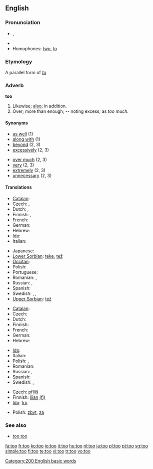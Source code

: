{{see|to|töö}}
==English==

{{rank|well|many|work|127|too|every|think|life}}

===Pronunciation===
* {{IPA|/tuː/}}, {{SAMPA|/tu:/}}
* {{audio|en-us-too.ogg|Audio (US)}}
* Homophones: [[two]], [[to]]

===Etymology===
A parallel form of ''[[to]]''

===Adverb===
'''too'''

# Likewise; [[also]]; in addition.
# Over; more than enough; -- noting excess; as ''too much.''

====Synonyms====
{{top}}
* [[as well]] (1)
* [[along with]] (1)
* [[beyond]] (2, 3)
* [[excessively]] (2, 3)
{{mid}}
* [[over much]] (2, 3)
* [[very]] (2, 3)
* [[extremely]] (2, 3)
* [[unnecessary]] (2, 3)
{{bottom}}

====Translations====
{{trans-top|Likewise}}
* [[Catalan]]: {{t+|ca|també}}
* Czech: {{t+|cs|také}}, {{t+|cs|též}}
* Dutch: {{t+|nl|ook}}, {{t+|nl|eveneens}}
* Finnish: {{t+|fi|myös}}, {{t+|fi|-kin}}
* French: {{t+|fr|aussi}}
* German: {{t+|de|auch}}
* Hebrew: {{t+|he|גם כן|tr=gam ken}}
* [[Ido]]: {{t+|io|anke}}
* Italian: {{t+|it|anche}}
{{trans-mid}}
* Japanese: {{t+|ja|も|tr=mo}}
* [[Lower Sorbian]]: [[teke]], [[tež]]
* [[Occitan]]: {{t+|oc|tanben}}
* Polish: {{t+|pl|też}}
* Portuguese: {{t+|pt|também}}
* Romanian: {{t+|ro|şi}}, {{t+|ro|deasemenea}}
* Russian: {{t+|ru|также|sc=Cyrl}}, {{t+|ru|тоже|sc=Cyrl}}
* Spanish: {{t+|es|también}}
* Swedish: {{t+|sv|också}}, {{t+|sv|även}}, {{t+|sv|med}}
* [[Upper Sorbian]]: [[tež]]
{{trans-bottom}}

{{trans-top|more than enough; ''as too much''}}
* [[Catalan]]: {{t+|ca|massa}}
* Czech: {{t+|cs|příliš}}
* Dutch: {{t+|nl|te}}
* Finnish: {{t+|fi|liian}}
* French: {{t+|fr|trop}}
* German: {{t+|de|zu}}
* Hebrew: {{t-|he|מדי|tr=miday}}
{{trans-mid}}
* [[Ido]]: {{t+|io|tro}}
* Italian: {{t+|it|troppo}}
* Polish: {{t+|pl|zbyt}}, {{t+|pl|za}}
* Romanian: {{t-|ro|prea}}
* Russian: {{t+|ru|чересчур}}, {{t+|ru|слишком}}
* Spanish: {{t-|es|demasiado}}
* Swedish: {{t+|sv|alltför}}, {{t+|sv|för}}
{{trans-bottom}}

{{trans-top|more than enough; ''as too helpful''}}
* Czech: [[příliš]]
* Finnish: [[liian]] [[:fi:liian|(fi)]]
* [[Ido]]: [[tro]]
{{trans-mid}}
* Polish: [[zbyt]], [[za]]
{{trans-bottom}}

===See also===
* [[too too]] <!--a duplication used to signify great excess-->

[[Category:200 English basic words]]

[[fa:too]]
[[fr:too]]
[[ko:too]]
[[io:too]]
[[it:too]]
[[hu:too]]
[[nl:too]]
[[ja:too]]
[[pl:too]]
[[pt:too]]
[[sg:too]]
[[simple:too]]
[[fi:too]]
[[te:too]]
[[vi:too]]
[[tr:too]]
[[vo:too]]